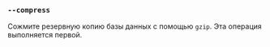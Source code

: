 ### `--compress`

Сожмите резервную копию базы данных с помощью `gzip`.
Эта операция выполняется первой.